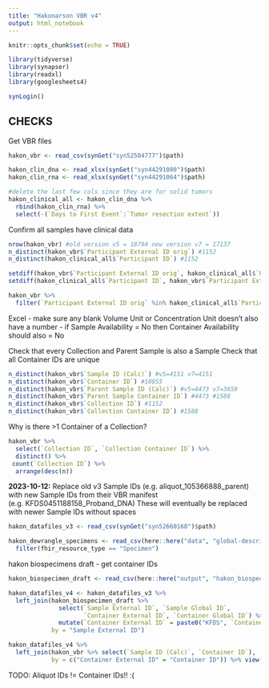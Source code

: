 ```yaml
---
title: "Hakonarson VBR v4"
output: html_notebook
---
```


```r
knitr::opts_chunk$set(echo = TRUE)

library(tidyverse)
library(synapser)
library(readxl)
library(googlesheets4)

synLogin()
```


## CHECKS

Get VBR files

```r
hakon_vbr <- read_csv(synGet("syn52504777")$path)

hakon_clin_dna <- read_xlsx(synGet("syn44291080")$path)
hakon_clin_rna <- read_xlsx(synGet("syn44291064")$path)

#delete the last few cols since they are for solid tumors
hakon_clinical_all <- hakon_clin_dna %>% 
  rbind(hakon_clin_rna) %>% 
  select(-(`Days to First Event`:`Tumor resection extent`))

```


Confirm all samples have clinical data
```r
nrow(hakon_vbr) #old version v5 = 18794 new version v7 = 17137
n_distinct(hakon_vbr$`Participant External ID orig`) #1152
n_distinct(hakon_clinical_all$`Participant ID`) #1152

setdiff(hakon_vbr$`Participant External ID orig`, hakon_clinical_all$`Participant ID`)
setdiff(hakon_clinical_all$`Participant ID`, hakon_vbr$`Participant External ID orig`)

hakon_vbr %>% 
  filter(`Participant External ID orig` %in% hakon_clinical_all$`Participant ID`)
```

Excel
- make sure any blank Volume Unit or Concentration Unit doesn't also have a number
- if Sample Availability = No then Container Availability should also = No

Check that every Collection and Parent Sample is also a Sample
Check that all Container IDs are unique
```r
n_distinct(hakon_vbr$`Sample ID (Calc)`) #v5=4151 v7=4151
n_distinct(hakon_vbr$`Container ID`) #10855
n_distinct(hakon_vbr$`Parent Sample ID (Calc)`) #v5=4473 v7=3659
n_distinct(hakon_vbr$`Parent Sample Container ID`) #4473 #1588
n_distinct(hakon_vbr$`Collection ID`) #1152
n_distinct(hakon_vbr$`Collection Container ID`) #1588

```

Why is there >1 Container of a Collection?
```r
hakon_vbr %>% 
  select(`Collection ID`, `Collection Container ID`) %>%
  distinct() %>% 
 count(`Collection ID`) %>% 
  arrange(desc(n))
```

**2023-10-12:** Replace old v3 Sample IDs (e.g. aliquot_105366888_parent) 
with new Sample IDs from their VBR manifest (e.g. KFDS0451188158_Proband_DNA)
These will eventually be replaced with newer Sample IDs without spaces

```r
hakon_datafiles_v3 <- read_csv(synGet("syn52660168")$path)

hakon_dewrangle_specimens <- read_csv(here::here("data", "global-descriptors-new-x01-hakon_2023-10-12.csv")) %>% 
  filter(fhir_resource_type == "Specimen")
```

hakon biospecimens draft - get container IDs
```r
hakon_biospecimen_draft <- read_csv(here::here("output", "hakon_biospecimen_DRAFT.csv"))
```

```r
hakon_datafiles_v4 <- hakon_datafiles_v3 %>% 
  left_join(hakon_biospecimen_draft %>% 
              select(`Sample External ID`, `Sample Global ID`, 
                     `Container External ID`, `Container Global ID`) %>% 
              mutate(`Container External ID` = paste0("KFDS", `Container External ID`, sep = "")),
            by = "Sample External ID")

hakon_datafiles_v4 %>%
  left_join(hakon_vbr %>% select(`Sample ID (Calc)`, `Container ID`),
            by = c("Container External ID" = "Container ID")) %>% view()

```


TODO: Aliquot IDs != Container IDs!! :(






